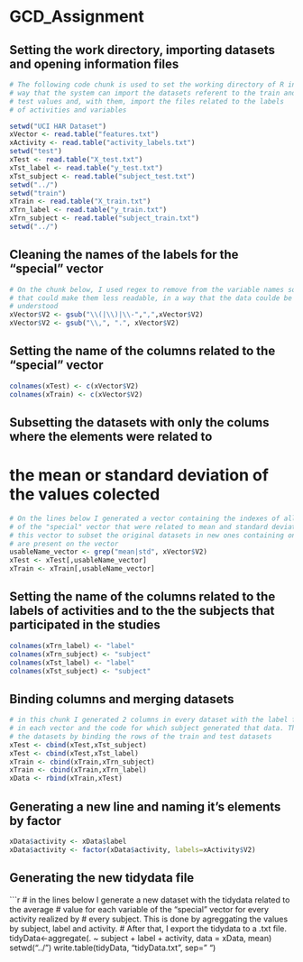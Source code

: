 GCD_Assignment
==============

## Setting the work directory, importing datasets and opening information files

```r
# The following code chunk is used to set the working directory of R in a
# way that the system can import the datasets referent to the train and
# test values and, with them, import the files related to the labels
# of activities and variables

setwd("UCI HAR Dataset")
xVector <- read.table("features.txt")
xActivity <- read.table("activity_labels.txt")
setwd("test")
xTest <- read.table("X_test.txt")
xTst_label <- read.table("y_test.txt")
xTst_subject <- read.table("subject_test.txt")
setwd("../")
setwd("train")
xTrain <- read.table("X_train.txt")
xTrn_label <- read.table("y_train.txt")
xTrn_subject <- read.table("subject_train.txt")
setwd("../")
```

## Cleaning the names of the labels for the "special" vector

```r
# On the chunk below, I used regex to remove from the variable names some elements
# that could make them less readable, in a way that the data coulde be more easily
# understood
xVector$V2 <- gsub("\\(|\\)|\\-",",",xVector$V2)
xVector$V2 <- gsub("\\,", ".", xVector$V2)
```

## Setting the name of the columns related to the "special" vector

```r
colnames(xTest) <- c(xVector$V2)
colnames(xTrain) <- c(xVector$V2)
```

## Subsetting the datasets with only the colums where the elements were related to
# the mean or standard deviation of the values colected

```r
# On the lines below I generated a vector containing the indexes of all the variables
# of the "special" vector that were related to mean and standard deviation and used
# this vector to subset the original datasets in new ones containing only those that
# are present on the vector
usableName_vector <- grep("mean|std", xVector$V2)
xTest <- xTest[,usableName_vector]
xTrain <- xTrain[,usableName_vector]
```

## Setting the name of the columns related to the labels of activities and to the the subjects that participated in the studies

```r
colnames(xTrn_label) <- "label"
colnames(xTrn_subject) <- "subject"
colnames(xTst_label) <- "label"
colnames(xTst_subject) <- "subject"
```

## Binding columns and merging datasets

```r
# in this chunk I generated 2 columns in every dataset with the label for the activity
# in each vector and the code for which subject generated that data. Then, I merge
# the datasets by binding the rows of the train and test datasets
xTest <- cbind(xTest,xTst_subject)
xTest <- cbind(xTest,xTst_label)
xTrain <- cbind(xTrain,xTrn_subject)
xTrain <- cbind(xTrain,xTrn_label)
xData <- rbind(xTrain,xTest)
```

## Generating a new line and naming it's elements by factor

```r
xData$activity <- xData$label
xData$activity <- factor(xData$activity, labels=xActivity$V2)
```

## Generating the new tidydata file

```r
# in the lines below I generate a new dataset with the tidydata related to the average
# value for each variable of the "special" vector for every activity realized by
# every subject. This is done by agreggating the values by subject, label and activity.
# After that, I export the tidydata to a .txt file.
tidyData<-aggregate(. ~ subject + label + activity, data = xData, mean)
setwd("../")
write.table(tidyData, "tidyData.txt", sep=" ")